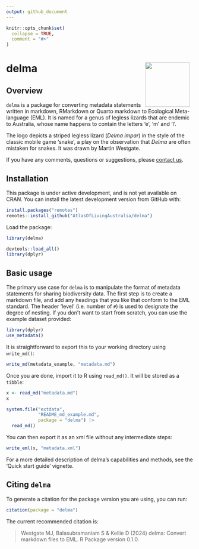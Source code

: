 ```yaml
---
output: github_document
---
```


<!-- README.md is generated from README.Rmd. Please edit that file -->

```r
knitr::opts_chunk$set(
  collapse = TRUE,
  comment = "#>"
)
```

# delma <img src="man/figures/logo.png" align="right" style="margin: 0px 10px 0px 10px;" alt="" width="120"/><br>

## Overview

`delma` is a package for converting metadata statements written in markdown,
RMarkdown or Quarto markdown to Ecological Meta-language (EML). It is named for 
a genus of legless lizards that are endemic to Australia, whose name happens to
contain the letters 'e', 'm' and 'l'.

The logo depicts a striped legless lizard (_Delma impar_) in the 
style of the classic mobile game 'snake', a play on the observation that
_Delma_ are often mistaken for snakes. It was drawn by Martin Westgate.

If you have any comments, questions or suggestions, please [contact us](mailto:support@ala.org.au).
 
## Installation
This package is under active development, and is not yet available on CRAN. You
can install the latest development version from GitHub with:

```r
install.packages("remotes")
remotes::install_github("AtlasOfLivingAustralia/delma")
```

Load the package:

```r
library(delma)
```

```r
devtools::load_all()
library(dplyr)
```

## Basic usage

The primary use case for `delma` is to manipulate the format of metadata 
statements for sharing biodiversity data. The first step is to create a markdown
file, and add any headings that you like that conform to the EML standard. The 
header 'level' (i.e. number of `#`) is used to designate the degree of nesting.
If you don't want to start from scratch, you can use the example dataset 
provided:

```r
library(dplyr)
use_metadata()
```

It is straightforward to export this to your working directory using `write_md()`:

```r
write_md(metadata_example, "metadata.md")
```

Once you are done, import it to R using `read_md()`. It will be stored as a 
`tibble`:

```r
x <- read_md("metadata.md")
x 
```


```r
system.file("extdata", 
            "README_md_example.md", 
            package = "delma") |>
  read_md()
```

You can then export it as an xml file without any intermediate steps:

```r
write_eml(x, "metadata.xml")
```

For a more detailed description of delma's capabilities and methods, see the 
'Quick start guide' vignette.

## Citing `delma`
To generate a citation for the package version you are using, you can run:

```r
citation(package = "delma")
```

The current recommended citation is:

> Westgate MJ, Balasubramaniam S & Kellie D (2024) delma: Convert markdown files
to EML. R Package version 0.1.0.
